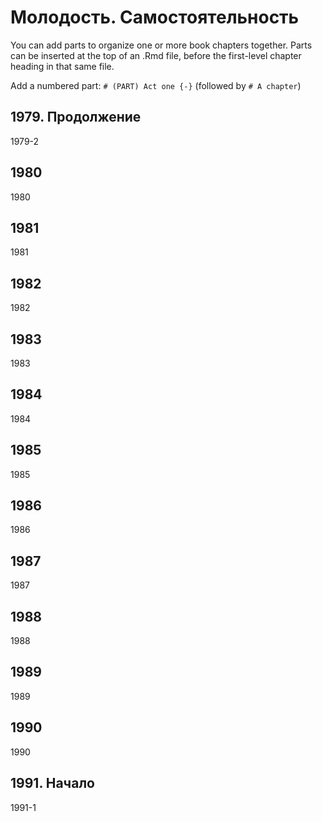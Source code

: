 # Молодость. Самостоятельность {#parts}

You can add parts to organize one or more book chapters together. Parts can be inserted at the top of an .Rmd file, before the first-level chapter heading in that same file. 

Add a numbered part: `# (PART) Act one {-}` (followed by `# A chapter`)

## 1979. Продолжение {#1979-2}

1979-2

## 1980

1980

## 1981

1981

## 1982

1982

## 1983

1983

## 1984

1984

## 1985

1985

## 1986

1986

## 1987

1987

## 1988

1988

## 1989

1989

## 1990

1990

## 1991. Начало {#1991-1}

1991-1
